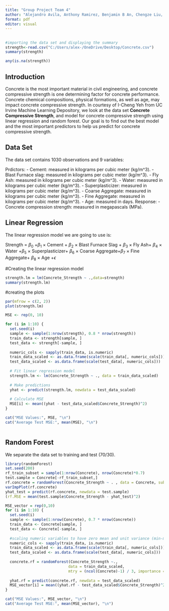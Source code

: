 ---
title: "Group Project Team 4"
author: "Alejandro Avila, Anthony Ramirez, Benjamin B An, Chengze Liu, Vishu Kodikanti"
format: pdf
editor: visual
---

## 

```{r}
#importing the data set and displaying the summary
strength<-read.csv("C:/Users/alex-/OneDrive/Desktop/Concrete.csv")
summary(strength)

```
```{r}
any(is.na(strength))
```
## Introduction

Concrete is the most important material in civil engineering, and concrete compressive strength is one determining factor for concrete performance. Concrete chemical compositions, physical formations, as well as age, may impact concrete compressive strength. In courtesy of I-Cheng Yeh from UC Irvine Machine Learning Depository, we look at the data set **Concrete Compressive Strength**, and model for concrete compressive strength using linear regression and random forest. Our goal is to find out the best model and the most important predictors to help us predict for concrete compressive strength.

## Data Set

The data set contains 1030 observations and 9 variables:

Prdictors:
- Cement: measured in kilograms per cubic meter (kg/m^3).
- Blast Furnace slag: measured in kilograms per cubic meter (kg/m^3).
- Fly Ash: measured in kilograms per cubic meter (kg/m^3).
- Water: measured in kilograms per cubic meter (kg/m^3).
- Superplasticizer: measured in kilograms per cubic meter (kg/m^3).
- Coarse Aggregate: measured in kilograms per cubic meter (kg/m^3).
- Fine Aggregate: measured in kilograms per cubic meter (kg/m^3).
- Age: measured in days.
Response: 
- Concrete compression strength: measured in megapascals (MPa).

## Linear Regression

The linear regression model we are going to use is: 

Strength = $\beta_0$ +$\beta_1$ $\times$ Cement + $\beta_2$ $\times$ Blast Furnace Slag + $\beta_3$ $\times$ Fly Ash+ $\beta_4$ $\times$ Water
+$\beta_5$ $\times$ Superplasticizer+ $\beta_6$ $\times$ Coarse Aggregate+$\beta_7$ $\times$ Fine Aggregate+ $\beta_8$ $\times$ Age +$\epsilon$

#Creating the linear regression model 
```{r}
strength.lm = lm(Concrete_Strength ~ .,data=strength)
summary(strength.lm)

```
#creating the plots
```{r}
par(mfrow = c(2, 2))
plot(strength.lm)
```
```{r}
MSE <- rep(0, 10)

for (i in 1:10) {
  set.seed(i)
  sample <- sample(1:nrow(strength), 0.8 * nrow(strength))
  train_data <- strength[sample, ]  
  test_data <- strength[-sample, ]  
  
  numeric_cols <- sapply(train_data, is.numeric)
  train_data_scaled <- as.data.frame(scale(train_data[, numeric_cols]))
  test_data_scaled <- as.data.frame(scale(test_data[, numeric_cols]))
  
  # Fit linear regression model
  strength.lm <- lm(Concrete_Strength ~ ., data = train_data_scaled)
  
  # Make predictions
  yhat <- predict(strength.lm, newdata = test_data_scaled)
  
  # Calculate MSE
  MSE[i] <- mean((yhat - test_data_scaled$Concrete_Strength)^2)
}

cat("MSE Values:", MSE, "\n")
cat("Average Test MSE:", mean(MSE), "\n")



```

## Random Forest

We separate the data set to training and test (70/30).

```{r}
library(randomForest)
set.seed(200)
rf_train_subset = sample(1:nrow(Concrete), nrow(Concrete)*0.7)
test.sample = Concrete[-rf_train_subset,]
rf.concrete = randomForest(Concrete_Strength ~ . , data = Concrete, subset = rf_train_subset, mtry = ncol((Concrete)-1)/3, importance = TRUE)
varImpPlot(rf.concrete)
yhat_test = predict(rf.concrete, newdata = test.sample)
(rf.MSE = mean(test.sample$Concrete_Strength - yhat_test)^2)

MSE_vector = rep(0,10)
for (i in 1:10) {
  set.seed(i) 
  sample <- sample(1:nrow(Concrete), 0.7 * nrow(Concrete))
  train_data <- Concrete[sample, ]
  test_data <- Concrete[-sample, ]
  
  #scaling numeric variables to have zero mean and unit variance (min-max scaling)
  numeric_cols <- sapply(train_data, is.numeric)
  train_data_scaled <- as.data.frame(scale(train_data[, numeric_cols]))
  test_data_scaled <- as.data.frame(scale(test_data[, numeric_cols]))
  
  concrete.rf = randomForest(Concrete_Strength ~., 
                            data = train_data_scaled,
                            mtry = (ncol(Concrete)-1) / 3, importance = TRUE)
  
  yhat.rf = predict(concrete.rf, newdata = test_data_scaled)
  MSE_vector[i] = mean((yhat.rf - test_data_scaled$Concrete_Strength)^2)
}

cat("MSE Values:", MSE_vector, "\n")
cat("Average Test MSE:", mean(MSE_vector), "\n")

```
